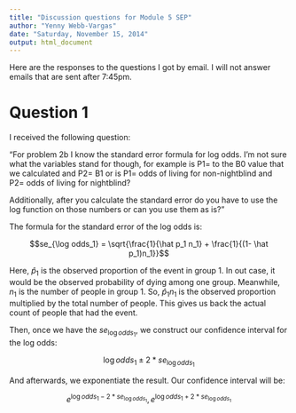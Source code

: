 ```yaml
---
title: "Discussion questions for Module 5 SEP"
author: "Yenny Webb-Vargas"
date: "Saturday, November 15, 2014"
output: html_document
---
```


Here are the responses to the questions I got by email. I will not answer emails that are sent after 7:45pm.

# Question 1
I received the following question:

"For problem 2b I know the standard error formula for log odds. I'm not sure what the variables stand for though, for example is P1= to the B0 value that we calculated and P2= B1 or is P1= odds of living for non-nightblind and P2= odds of living for nightblind?

 Additionally, after you calculate the standard error do you have to use the log function on those numbers or can you use them as is?"


The formula for the standard error of the log odds is:

$$se_{\log odds_1} = \sqrt{\frac{1}{\hat p_1  n_1} + \frac{1}{(1- \hat p_1)n_1}}$$

Here, $\hat p_1$ is the observed proportion of the event in group 1. In out case, it would be the observed probability of dying among one group. Meanwhile, $n_1$ is the number of people in group 1. So, $\hat p_1 n_1$ is the observed proportion multiplied by the total number of people. This gives us back the actual count of people that had the event. 

Then, once we have the $se_{\log odds_1}$, we construct our confidence interval for the log odds:

$$ \log odds_1  \pm  2*se_{\log odds_1}$$

And afterwards, we exponentiate the result. Our confidence interval will be:

$$e^{\log odds_1  -  2*se_{\log odds_1}}, e^{\log odds_1  +  2*se_{\log odds_1}}$$